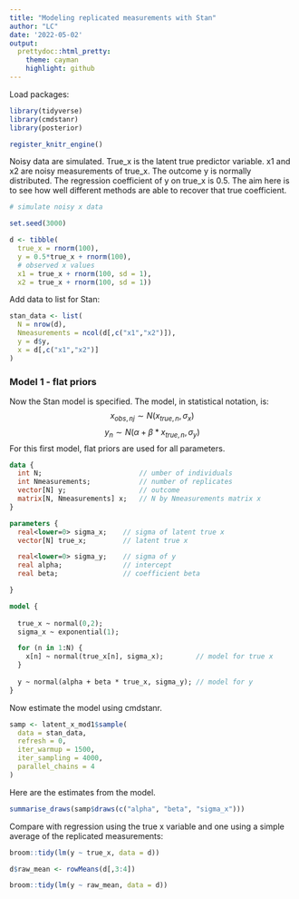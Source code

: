 ```yaml
---
title: "Modeling replicated measurements with Stan"
author: "LC"
date: '2022-05-02'
output:
  prettydoc::html_pretty:
    theme: cayman
    highlight: github
---
```


Load packages:

```r
library(tidyverse)
library(cmdstanr)
library(posterior)
```

```r

register_knitr_engine()

```

Noisy data are simulated. True_x is the latent true predictor variable. x1 and x2 are noisy measurements of true_x. The outcome y is normally distributed. The regression coefficient of y on true_x is 0.5. The aim here is to see how well different methods are able to recover that true coefficient.

```r

# simulate noisy x data

set.seed(3000)

d <- tibble(
  true_x = rnorm(100),
  y = 0.5*true_x + rnorm(100),
  # observed x values
  x1 = true_x + rnorm(100, sd = 1),
  x2 = true_x + rnorm(100, sd = 1))

```

Add data to list for Stan: 

```r

stan_data <- list(
  N = nrow(d),
  Nmeasurements = ncol(d[,c("x1","x2")]),
  y = d$y,
  x = d[,c("x1","x2")]
)


```

### Model 1 - flat priors ###

Now the Stan model is specified. The model, in statistical notation, is: 
$$ x_{obs,nj} \sim N(x_{true,n} , \sigma_x) $$
$$ y_n \sim N(\alpha + \beta * x_{true,n}, \sigma_y) $$
For this first model, flat priors are used for all parameters.


```stan

data {
  int N;                        // umber of individuals
  int Nmeasurements;            // number of replicates
  vector[N] y;                  // outcome
  matrix[N, Nmeasurements] x;   // N by Nmeasurements matrix x 
}

parameters {
  real<lower=0> sigma_x;    // sigma of latent true x
  vector[N] true_x;         // latent true x

  real<lower=0> sigma_y;    // sigma of y
  real alpha;               // intercept
  real beta;                // coefficient beta

}

model {
 
  true_x ~ normal(0,2);
  sigma_x ~ exponential(1);

  for (n in 1:N) {
    x[n] ~ normal(true_x[n], sigma_x);        // model for true x
  }
  
  y ~ normal(alpha + beta * true_x, sigma_y); // model for y
}

```

Now estimate the model using cmdstanr.

```r

samp <- latent_x_mod1$sample(
  data = stan_data,
  refresh = 0,
  iter_warmup = 1500,
  iter_sampling = 4000,
  parallel_chains = 4
)
```

Here are the estimates from the model. 


```r

summarise_draws(samp$draws(c("alpha", "beta", "sigma_x")))


```

Compare with regression using the true x variable and one using a simple average of the replicated measurements: 

```r

broom::tidy(lm(y ~ true_x, data = d))

d$raw_mean <- rowMeans(d[,3:4])

broom::tidy(lm(y ~ raw_mean, data = d))

```
